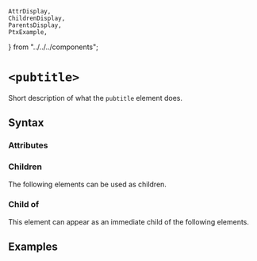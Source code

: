     AttrDisplay,
    ChildrenDisplay,
    ParentsDisplay,
    PtxExample,
} from "../../../components";

# `<pubtitle>`

Short description of what the `pubtitle` element does.

## Syntax

### Attributes

<AttrDisplay name="pubtitle" />

### Children

The following elements can be used as children.

<ChildrenDisplay name="pubtitle" />

### Child of

This element can appear as an immediate child of the following elements.

<ParentsDisplay name="pubtitle" />

## Examples

    